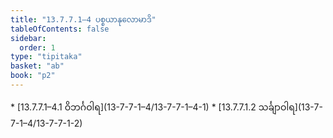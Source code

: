 ```yaml
---
title: "13.7.7.1–4 ပစ္စယာနုလောမာဒိ"
tableOfContents: false
sidebar:
  order: 1
type: "tipitaka"
basket: "ab"
book: "p2"
---
```



<DynamicBreadcrumb />



<TableOfContents book="p2" section="13.7.7.1">
* [13.7.7.1–4.1 ဝိဘင်္ဂဝါရ](13-7-7-1–4/13-7-7-1–4-1)
* [13.7.7.1.2 သင်္ချာဝါရ](13-7-7-1–4/13-7-7-1-2)
</TableOfContents>
